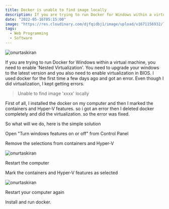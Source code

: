 ```yaml
---
title: Docker is unable to find image locally
description: If you are trying to run Docker for Windows within a virtual machine, you need to enable 'Nested Virtualization'.
date: "2022-05-16T05:15:00"
image: "https://res.cloudinary.com/djfqidbj1/image/upload/v1671156932/lnvtgqmtsb4ewo8wyque.jpg"
tags:
  - Web Programming
  - Software
---
```


<img
  className="w-full rounded-xl"
  src="https://res.cloudinary.com/djfqidbj1/image/upload/v1671156932/lnvtgqmtsb4ewo8wyque.jpg"
  alt="onurtaskiran"
/>

If you are trying to run Docker for Windows within a virtual machine, you need to enable 'Nested Virtualization'. You need to upgrade your windows to the latest version and you also need to enable virtualization in BIOS. I used docker for the first time a few days ago and got an error. Even though I did virtualization, I kept getting errors.

> Unable to find image 'xxxx' locally

First of all, I installed the docker on my computer and then I marked the containers and Hyper-V features. so i got an error then I deleted docker completely and did the virtualization. so the error was fixed.

So what will we do, here is the simple solution

Open "Turn windows features on or off" from Control Panel

Remove the selections from containers and Hyper-V

<img
  className="w-6/12"
  src="https://res.cloudinary.com/djfqidbj1/image/upload/v1704638779/kb7agtgllxhxageun4jm.jpg"
  alt="onurtaskiran"
/>

Restart the computer

Mark the containers and Hyper-V features as selected

<img
  className="w-6/12"
  src="https://res.cloudinary.com/djfqidbj1/image/upload/v1704638779/npvepyaqlv4bmhqq0g1i.jpg"
  alt="onurtaskiran"
/>

Restart your computer again

Install and run docker.
